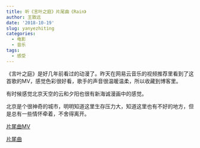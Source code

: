 ```yaml
---
title: 听《言叶之庭》片尾曲《Rain》
author: 王致远
date: '2018-10-19'
slug: yanyezhiting
categories:
  - 电影
  - 音乐
tags:
  - 感受
---
```


《言叶之庭》是好几年前看过的动漫了。昨天在网易云音乐的视频推荐里看到了这首歌的MV，感觉色彩很好看，歌手的声音很温暖温柔，所以收藏到博客里。

有时候感觉北京天空的云和夕阳也很有新海诚漫画中的感觉。

北京是个很神奇的城市，明明知道这里生存压力大，知道这里也有不好的地方，但是总有一些情怀牵着，不舍得离开。

[片尾曲MV](https://music.163.com/#/video?id=D6C32B7EE701FC01949B42CEDC6744B1)

[片尾曲](https://music.163.com/#/song?id=26418808)